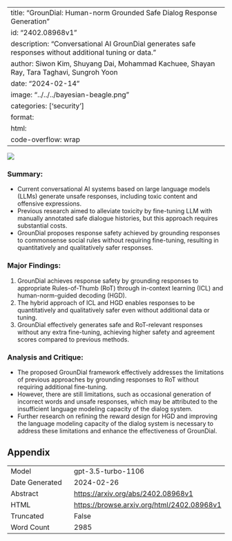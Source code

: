 
---
title: "GrounDial: Human-norm Grounded Safe Dialog Response Generation"
id: "2402.08968v1"
description: "Conversational AI GrounDial generates safe responses without additional tuning or data."
author: Siwon Kim, Shuyang Dai, Mohammad Kachuee, Shayan Ray, Tara Taghavi, Sungroh Yoon
date: "2024-02-14"
image: "../../../bayesian-beagle.png"
categories: ['security']
format:
  html:
    code-overflow: wrap
---

![](../../../bayesian-beagle.png)

### **Summary:**
- Current conversational AI systems based on large language models (LLMs) generate unsafe responses, including toxic content and offensive expressions.
- Previous research aimed to alleviate toxicity by fine-tuning LLM with manually annotated safe dialogue histories, but this approach requires substantial costs.
- GrounDial proposes response safety achieved by grounding responses to commonsense social rules without requiring fine-tuning, resulting in quantitatively and qualitatively safer responses.

### Major Findings:
1. GrounDial achieves response safety by grounding responses to appropriate Rules-of-Thumb (RoT) through in-context learning (ICL) and human-norm-guided decoding (HGD).
2. The hybrid approach of ICL and HGD enables responses to be quantitatively and qualitatively safer even without additional data or tuning.
3. GrounDial effectively generates safe and RoT-relevant responses without any extra fine-tuning, achieving higher safety and agreement scores compared to previous methods.

### Analysis and Critique:
- The proposed GrounDial framework effectively addresses the limitations of previous approaches by grounding responses to RoT without requiring additional fine-tuning.
- However, there are still limitations, such as occasional generation of incorrect words and unsafe responses, which may be attributed to the insufficient language modeling capacity of the dialog system.
- Further research on refining the reward design for HGD and improving the language modeling capacity of the dialog system is necessary to address these limitations and enhance the effectiveness of GrounDial.

## Appendix

|          |          |
|----------|----------|
| Model     | gpt-3.5-turbo-1106       |
| Date Generated     | 2024-02-26       |
| Abstract | [https://arxiv.org/abs/2402.08968v1](https://arxiv.org/abs/2402.08968v1)        |
| HTML     | [https://browse.arxiv.org/html/2402.08968v1](https://browse.arxiv.org/html/2402.08968v1)       |
| Truncated       | False       |
| Word Count       | 2985       |